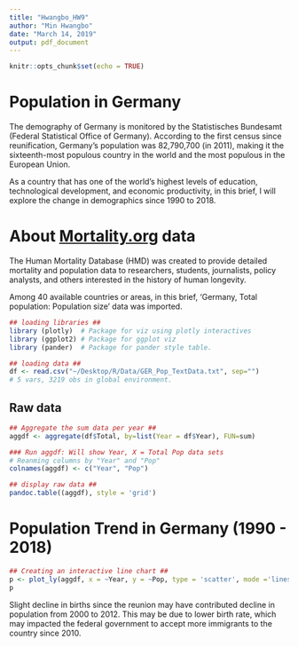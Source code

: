 ```yaml
---
title: "Hwangbo_HW9"
author: "Min Hwangbo"
date: "March 14, 2019"
output: pdf_document
---
```


```r
knitr::opts_chunk$set(echo = TRUE)
```

# Population in Germany
The demography of Germany is monitored by the Statistisches Bundesamt (Federal Statistical Office of Germany). According to the first census since reunification, Germany's population was 82,790,700 (in 2011), making it the sixteenth-most populous country in the world and the most populous in the European Union. 

As a country that has one of the world's highest levels of education, technological development, and economic productivity, in this brief, I will explore the change in demographics since 1990 to 2018.

# About [Mortality.org](mortality.org) data
The Human Mortality Database (HMD) was created to provide detailed mortality and population data to researchers, students, journalists, policy analysts, and others interested in the history of human longevity. 

Among 40 available countries or areas, in this brief, 'Germany, Total population: Population size' data was imported.

```r
## loading libraries ##
library (plotly)  # Package for viz using plotly interactives
library (ggplot2) # Package for ggplot viz
library (pander)  # Package for pander style table.
```

```r
## loading data ##
df <- read.csv("~/Desktop/R/Data/GER_Pop_TextData.txt", sep="")
# 5 vars, 3219 obs in global environment.
```

## Raw data
```r
## Aggregate the sum data per year ##
aggdf <- aggregate(df$Total, by=list(Year = df$Year), FUN=sum)

### Run aggdf: Will show Year, X = Total Pop data sets
# Reanming columns by "Year" and "Pop"
colnames(aggdf) <- c("Year", "Pop")

## display raw data ##
pandoc.table((aggdf), style = 'grid')
```

# Population Trend in Germany (1990 - 2018)
```r

## Creating an interactive line chart ##
p <- plot_ly(aggdf, x = ~Year, y = ~Pop, type = 'scatter', mode ='lines')
p
```
Slight decline in births since the reunion may have contributed decline in population from 2000 to 2012. This may be due to lower birth rate, which may impacted the federal government to accept more immigrants to the country since 2010. 
